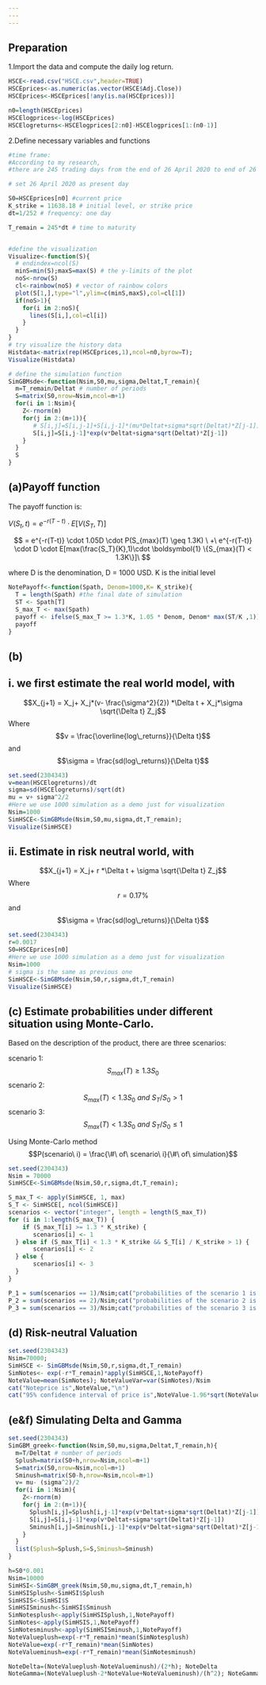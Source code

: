 ```yaml
---
---
---
```


## Preparation

1.Import the data and compute the daily log return.

```r
HSCE<-read.csv("HSCE.csv",header=TRUE) 
HSCEprices<-as.numeric(as.vector(HSCE$Adj.Close))
HSCEprices<-HSCEprices[!any(is.na(HSCEprices))]

n0=length(HSCEprices)
HSCElogprices<-log(HSCEprices)
HSCElogreturns<-HSCElogprices[2:n0]-HSCElogprices[1:(n0-1)]
```

2.Define necessary variables and functions

```r
#time frame:
#According to my research,
#there are 245 trading days from the end of 26 April 2020 to end of 26 April 2021.

# set 26 April 2020 as present day

S0=HSCEprices[n0] #current price
K_strike = 11638.18 # initial level, or strike price
dt=1/252 # frequency: one day

T_remain = 245*dt # time to maturity 


#define the visualization
Visualize<-function(S){
  # endindex=ncol(S)
  minS=min(S);maxS=max(S) # the y-limits of the plot
  noS<-nrow(S)
  cl<-rainbow(noS) # vector of rainbow colors
  plot(S[1,],type="l",ylim=c(minS,maxS),col=cl[1])
  if(noS>1){
    for(i in 2:noS){
      lines(S[i,],col=cl[i])
    }
  }
}
# try visualize the history data
Histdata<-matrix(rep(HSCEprices,1),ncol=n0,byrow=T);
Visualize(Histdata)

# define the simulation function 
SimGBMsde<-function(Nsim,S0,mu,sigma,Deltat,T_remain){
  m=T_remain/Deltat # number of periods
  S=matrix(S0,nrow=Nsim,ncol=m+1)
  for(i in 1:Nsim){
    Z<-rnorm(m)
    for(j in 2:(m+1)){
       # S[i,j]=S[i,j-1]+S[i,j-1]*(mu*Deltat+sigma*sqrt(Deltat)*Z[j-1])
       S[i,j]=S[i,j-1]*exp(v*Deltat+sigma*sqrt(Deltat)*Z[j-1])
    }
  }
  S
}
```

## (a)Payoff function

The payoff function is:

$V(S_t,t) = e^{-r(T-t)}\cdot E[V(S_T,T)]$

$$ = e^{-r(T-t)} \cdot 1.05D \cdot P(S_{max}(T) \geq 1.3K) \ +\ e^{-r(T-t)} \cdot D \cdot E[max(\frac{S_T}{K},1)\cdot \boldsymbol{1} \{S_{max}(T) < 1.3K\}]\ $$

where D is the denomination, D = 1000 USD. K is the initial level

```r
NotePayoff<-function(Spath, Denom=1000,K= K_strike){
  T = length(Spath) #the final date of simulation
  ST <- Spath[T]
  S_max_T <- max(Spath)
  payoff <- ifelse(S_max_T >= 1.3*K, 1.05 * Denom, Denom* max(ST/K ,1))
  payoff
}
```

## (b)

## i. we first estimate the real world model, with

$$X_{j+1} = X_j+ X_j*(v- \frac{\sigma^2}{2}) *\Delta t + X_j*\sigma \sqrt{\Delta t} Z_j$$ Where $$v = \frac{\overline{log\_returns}}{\Delta t}$$ and $$\sigma = \frac{sd(log\_returns)}{\Delta t}$$

```r
set.seed(2304343)
v=mean(HSCElogreturns)/dt
sigma=sd(HSCElogreturns)/sqrt(dt)
mu = v+ sigma^2/2
#Here we use 1000 simulation as a demo just for visualization
Nsim=1000
SimHSCE<-SimGBMsde(Nsim,S0,mu,sigma,dt,T_remain);
Visualize(SimHSCE)
```

## ii. Estimate in risk neutral world, with

$$X_{j+1} = X_j+ r *\Delta t + \sigma \sqrt{\Delta t} Z_j$$ Where $$r = 0.17\% $$ and $$\sigma = \frac{sd(log\_returns)}{\Delta t}$$

```r
set.seed(2304343)
r=0.0017
S0=HSCEprices[n0]
#Here we use 1000 simulation as a demo just for visualization
Nsim=1000
# sigma is the same as previous one
SimHSCE<-SimGBMsde(Nsim,S0,r,sigma,dt,T_remain)
Visualize(SimHSCE)
```

## (c) Estimate probabilities under different situation using Monte-Carlo.

Based on the description of the product, there are three scenarios:

scenario 1: $$S_{max}(T) \geq 1.3S_0 $$ scenario 2:$$S_{max}(T) < 1.3S_0\ and\  S_T/S_0 > 1 $$ scenario 3:$$S_{max}(T) < 1.3S_0\ and\  S_T/S_0 \leq 1 $$

Using Monte-Carlo method $$P(scenario\ i) = \frac{\#\ of\ scenario\ i}{\#\ of\ simulation}$$

```r
set.seed(2304343)
Nsim = 70000
SimHSCE<-SimGBMsde(Nsim,S0,r,sigma,dt,T_remain);

S_max_T <- apply(SimHSCE, 1, max)
S_T <- SimHSCE[, ncol(SimHSCE)]
scenarios <- vector("integer", length = length(S_max_T))
for (i in 1:length(S_max_T)) {
    if (S_max_T[i] >= 1.3 * K_strike) {
       scenarios[i] <- 1
  } else if (S_max_T[i] < 1.3 * K_strike && S_T[i] / K_strike > 1) {
       scenarios[i] <- 2
  } else {
       scenarios[i] <- 3
  }
}

P_1 = sum(scenarios == 1)/Nsim;cat("probabilities of the scenario 1 is:",P_1,"\n")
P_2 = sum(scenarios == 2)/Nsim;cat("probabilities of the scenario 2 is:",P_2,"\n")
P_3 = sum(scenarios == 3)/Nsim;cat("probabilities of the scenario 3 is:",P_3,"\n")
```

## (d) Risk-neutral Valuation

```r
set.seed(2304343)
Nsim=70000;
SimHSCE <- SimGBMsde(Nsim,S0,r,sigma,dt,T_remain)
SimNotes<- exp(-r*T_remain)*apply(SimHSCE,1,NotePayoff)
NoteValue=mean(SimNotes); NoteValueVar=var(SimNotes)/Nsim
cat("Noteprice is",NoteValue,"\n")
cat("95% confidence interval of price is",NoteValue-1.96*sqrt(NoteValueVar),NoteValue+1.96*sqrt(NoteValueVar))
```

## (e&f) Simulating Delta and Gamma

```r
set.seed(2304343)
SimGBM_greek<-function(Nsim,S0,mu,sigma,Deltat,T_remain,h){
  m=T/Deltat # number of periods
  Splush=matrix(S0+h,nrow=Nsim,ncol=m+1)
  S=matrix(S0,nrow=Nsim,ncol=m+1)
  Sminush=matrix(S0-h,nrow=Nsim,ncol=m+1)
  v= mu- (sigma^2)/2
  for(i in 1:Nsim){
    Z<-rnorm(m)
    for(j in 2:(m+1)){
      Splush[i,j]=Splush[i,j-1]*exp(v*Deltat+sigma*sqrt(Deltat)*Z[j-1])
      S[i,j]=S[i,j-1]*exp(v*Deltat+sigma*sqrt(Deltat)*Z[j-1])
      Sminush[i,j]=Sminush[i,j-1]*exp(v*Deltat+sigma*sqrt(Deltat)*Z[j-1])
    }
  }
  list(Splush=Splush,S=S,Sminush=Sminush)
}

h=S0*0.001
Nsim=10000
SimHSI<-SimGBM_greek(Nsim,S0,mu,sigma,dt,T_remain,h)
SimHSISplush<-SimHSI$Splush
SimHSIS<-SimHSI$S
SimHSISminush<-SimHSI$Sminush
SimNotesplush<-apply(SimHSISplush,1,NotePayoff)
SimNotes<-apply(SimHSIS,1,NotePayoff)
SimNotesminush<-apply(SimHSISminush,1,NotePayoff)
NoteValueplush=exp(-r*T_remain)*mean(SimNotesplush)
NoteValue=exp(-r*T_remain)*mean(SimNotes)
NoteValueminush=exp(-r*T_remain)*mean(SimNotesminush)

NoteDelta=(NoteValueplush-NoteValueminush)/(2*h); NoteDelta
NoteGamma=(NoteValueplush-2*NoteValue+NoteValueminush)/(h^2); NoteGamma
```
